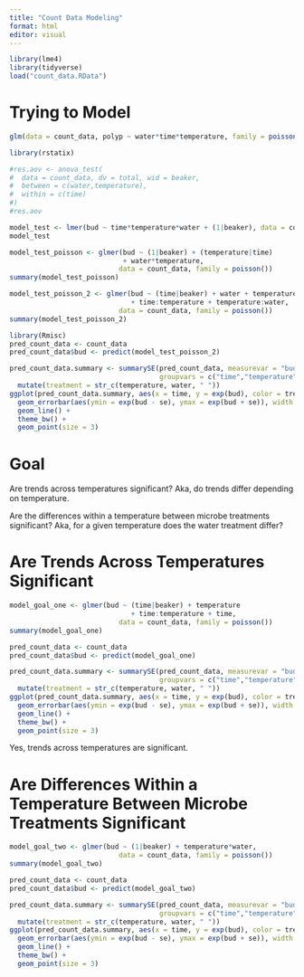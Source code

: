 ```yaml
---
title: "Count Data Modeling"
format: html
editor: visual
---
```


```r
library(lme4)
library(tidyverse)
load("count_data.RData")
```

# Trying to Model

```r
glm(data = count_data, polyp ~ water*time*temperature, family = poisson())
```

```r
library(rstatix)
```

```r
#res.aov <- anova_test(
#  data = count_data, dv = total, wid = beaker,
#  between = c(water,temperature),
#  within = c(time)
#)
#res.aov
```

```r
model_test <- lmer(bud ~ time*temperature*water + (1|beaker), data = count_data)
model_test
```

```r
model_test_poisson <- glmer(bud ~ (1|beaker) + (temperature|time) 
                            + water*temperature,
                           data = count_data, family = poisson())
summary(model_test_poisson)
```

```r
model_test_poisson_2 <- glmer(bud ~ (time|beaker) + water + temperature
                              + time:temperature + temperature:water,
                           data = count_data, family = poisson())
summary(model_test_poisson_2)
```

```r
library(Rmisc)
pred_count_data <- count_data
pred_count_data$bud <- predict(model_test_poisson_2)

pred_count_data.summary <- summarySE(pred_count_data, measurevar = "bud",
                                     groupvars = c("time","temperature","water")) |> 
  mutate(treatment = str_c(temperature, water, " "))
ggplot(pred_count_data.summary, aes(x = time, y = exp(bud), color = treatment)) +
  geom_errorbar(aes(ymin = exp(bud - se), ymax = exp(bud + se)), width = .5) +
  geom_line() +
  theme_bw() +
  geom_point(size = 3)
```

# Goal

Are trends across temperatures significant? Aka, do trends differ depending on temperature.

Are the differences within a temperature between microbe treatments significant? Aka, for a given temperature does the water treatment differ?

# Are Trends Across Temperatures Significant

```r
model_goal_one <- glmer(bud ~ (time|beaker) + temperature
                              + time:temperature + time,
                           data = count_data, family = poisson())
summary(model_goal_one)
```

```r
pred_count_data <- count_data
pred_count_data$bud <- predict(model_goal_one)

pred_count_data.summary <- summarySE(pred_count_data, measurevar = "bud",
                                     groupvars = c("time","temperature","water")) |> 
  mutate(treatment = str_c(temperature, water, " "))
ggplot(pred_count_data.summary, aes(x = time, y = exp(bud), color = treatment)) +
  geom_errorbar(aes(ymin = exp(bud - se), ymax = exp(bud + se)), width = .5) +
  geom_line() +
  theme_bw() +
  geom_point(size = 3)
```

Yes, trends across temperatures are significant.

# Are Differences Within a Temperature Between Microbe Treatments Significant

```r
model_goal_two <- glmer(bud ~ (1|beaker) + temperature*water,
                           data = count_data, family = poisson())
summary(model_goal_two)
```

```r
pred_count_data <- count_data
pred_count_data$bud <- predict(model_goal_two)

pred_count_data.summary <- summarySE(pred_count_data, measurevar = "bud",
                                     groupvars = c("time","temperature","water")) |> 
  mutate(treatment = str_c(temperature, water, " "))
ggplot(pred_count_data.summary, aes(x = time, y = exp(bud), color = treatment)) +
  geom_errorbar(aes(ymin = exp(bud - se), ymax = exp(bud + se)), width = .5) +
  geom_line() +
  theme_bw() +
  geom_point(size = 3)
```
